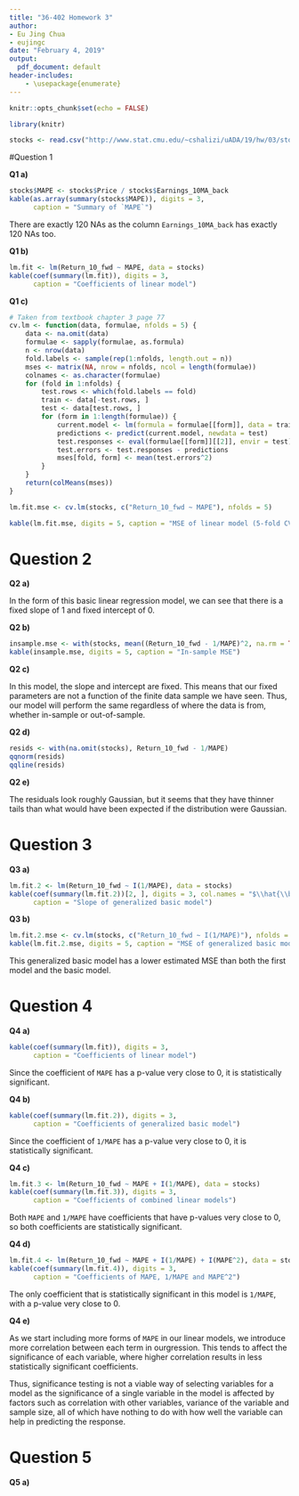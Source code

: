 ```yaml
---
title: "36-402 Homework 3"
author:
- Eu Jing Chua
- eujingc
date: "February 4, 2019"
output:
  pdf_document: default
header-includes:
    - \usepackage{enumerate}
---
```


```r
knitr::opts_chunk$set(echo = FALSE)
```

\newcommand{\est}[1]{\hat{#1}}
\newcommand{\betah}[1]{\est{\beta_{#1}}}
\newcommand{\avg}[1]{\overline{#1}}
\newcommand{\E}[1]{\mathbb{E} \left[ #1 \right]}
\newcommand{\Var}[1]{\text{Var} \left[ #1 \right]}
\newcommand{\Cov}[1]{\text{Cov} \left[ #1 \right]}
\newcommand{\X}{\mathbb{X}}
\newcommand{\sumTo}[1]{\sum^{#1}_{i=1}}
\newcommand{\sumjTo}[1]{\sum^{#1}_{j=1}}
\newcommand{\matr}[1]{\mathbf{#1}}

```r
library(knitr)
```

```r
stocks <- read.csv("http://www.stat.cmu.edu/~cshalizi/uADA/19/hw/03/stock_history.csv")
```

#Question 1

**Q1 a)**

```r
stocks$MAPE <- stocks$Price / stocks$Earnings_10MA_back
kable(as.array(summary(stocks$MAPE)), digits = 3,
      caption = "Summary of `MAPE`")
```

There are exactly 120 NAs as the column `Earnings_10MA_back` has exactly 120 NAs too.

**Q1 b)**

```r
lm.fit <- lm(Return_10_fwd ~ MAPE, data = stocks)
kable(coef(summary(lm.fit)), digits = 3,
      caption = "Coefficients of linear model")
```

**Q1 c)**

```r
# Taken from textbook chapter 3 page 77
cv.lm <- function(data, formulae, nfolds = 5) {
    data <- na.omit(data)
    formulae <- sapply(formulae, as.formula)
    n <- nrow(data)
    fold.labels <- sample(rep(1:nfolds, length.out = n))
    mses <- matrix(NA, nrow = nfolds, ncol = length(formulae))
    colnames <- as.character(formulae)
    for (fold in 1:nfolds) {
        test.rows <- which(fold.labels == fold)
        train <- data[-test.rows, ]
        test <- data[test.rows, ]
        for (form in 1:length(formulae)) {
            current.model <- lm(formula = formulae[[form]], data = train)
            predictions <- predict(current.model, newdata = test)
            test.responses <- eval(formulae[[form]][[2]], envir = test)
            test.errors <- test.responses - predictions
            mses[fold, form] <- mean(test.errors^2)
        }
    }
    return(colMeans(mses))
}

lm.fit.mse <- cv.lm(stocks, c("Return_10_fwd ~ MAPE"), nfolds = 5)
```
```r
kable(lm.fit.mse, digits = 5, caption = "MSE of linear model (5-fold CV)")
```

# Question 2

**Q2 a)**

\begin{align}
Y &= X + \epsilon_t, \hspace{0.05in} \text{where} \\
Y &= R_t \\
X &= \frac{1}{M_t} \\
\epsilon_t &\hspace{0.05in} \text{is the irreducible noise}
\end{align}

In the form of this basic linear regression model, we can see that there is a fixed slope of 1 and fixed intercept of 0.

**Q2 b)**

```r
insample.mse <- with(stocks, mean((Return_10_fwd - 1/MAPE)^2, na.rm = TRUE))
kable(insample.mse, digits = 5, caption = "In-sample MSE")
```

**Q2 c)**

In this model, the slope and intercept are fixed. This means that our fixed parameters are not a function of the finite data sample we have seen. Thus, our model will perform the same regardless of where the data is from, whether in-sample or out-of-sample.

**Q2 d)**

```r
resids <- with(na.omit(stocks), Return_10_fwd - 1/MAPE)
qqnorm(resids)
qqline(resids)
```

**Q2 e)**

The residuals look roughly Gaussian, but it seems that they have thinner tails than what would have been expected if the distribution were Gaussian.

# Question 3

**Q3 a)**

```r
lm.fit.2 <- lm(Return_10_fwd ~ I(1/MAPE), data = stocks)
kable(coef(summary(lm.fit.2))[2, ], digits = 3, col.names = "$\\hat{\\beta}_1$",
      caption = "Slope of generalized basic model")
```

**Q3 b)**

```r
lm.fit.2.mse <- cv.lm(stocks, c("Return_10_fwd ~ I(1/MAPE)"), nfolds = 5)
kable(lm.fit.2.mse, digits = 5, caption = "MSE of generalized basic model (5-fold CV)")
```

This generalized basic model has a lower estimated MSE than both the first model and the basic model.

# Question 4

**Q4 a)**

```r
kable(coef(summary(lm.fit)), digits = 3,
      caption = "Coefficients of linear model")
```

Since the coefficient of `MAPE` has a p-value very close to 0, it is statistically significant.

**Q4 b)**

```r
kable(coef(summary(lm.fit.2)), digits = 3,
      caption = "Coefficients of generalized basic model")
```

Since the coefficient of `1/MAPE` has a p-value very close to 0, it is statistically significant.

**Q4 c)**

```r
lm.fit.3 <- lm(Return_10_fwd ~ MAPE + I(1/MAPE), data = stocks)
kable(coef(summary(lm.fit.3)), digits = 3,
      caption = "Coefficients of combined linear models")
```

Both `MAPE` and `1/MAPE` have coefficients that have p-values very close to 0, so both coefficients are statistically significant.

**Q4 d)**

```r
lm.fit.4 <- lm(Return_10_fwd ~ MAPE + I(1/MAPE) + I(MAPE^2), data = stocks)
kable(coef(summary(lm.fit.4)), digits = 3,
      caption = "Coefficients of MAPE, 1/MAPE and MAPE^2")
```

The only coefficient that is statistically significant in this model is `1/MAPE`, with a p-value very close to 0.

**Q4 e)**

As we start including more forms of `MAPE` in our linear models, we introduce more correlation between each term in ourgression. This tends to affect the significance of each variable, where higher correlation results in less statistically significant coefficients.

Thus, significance testing is not a viable way of selecting variables for a model as the significance of a single variable in the model is affected by factors such as correlation with other variables, variance of the variable and sample size, all of which have nothing to do with how well the variable can help in predicting the response.

# Question 5

**Q5 a)**

```r

```

